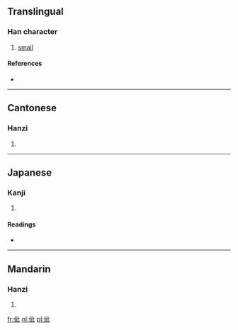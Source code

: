 ==Translingual==

===Han character===
{{Han char|rn=9|rad=人|as=05|sn=7|four=2121<sub>0</sub>|canj=人卜一心 (OYMP)}}

# [[small]]

====References====
* {{Han ref|kx=0098.060|dkj=00502|dj=0206.170|hdz=10147.060|uh=4F4C|ud=20300|bh=CBBD|bd=52157}}

----

==Cantonese==

===Hanzi===
{{yue-hanzi|jyut=|y=chi2}}

# {{defn|Cantonese|sort=人05}}

----

==Japanese==

===Kanji===
{{ja-kanji|grade=|rs=人05}}

# {{defn|Japanese|sort=人05}}

====Readings====
* {{ja-readings|on=[[し]] (shi)|kun=[[ちいさい]] (chiisai)}}

----

==Mandarin==

===Hanzi===
{{cmn-hanzi|pin=[[cǐ]] ([[ci3]])|wg=tz'u<sup>3</sup>}}

# {{defn|Mandarin|sort=人05}}

[[fr:佌]]
[[nl:佌]]
[[pl:佌]]